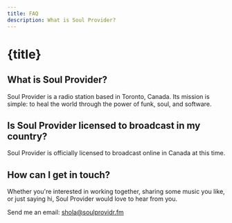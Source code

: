 ```yaml
---
title: FAQ
description: What is Soul Provider?
---
```


# {title}

## What is Soul Provider?

Soul Provider is a radio station based in Toronto, Canada. Its mission is simple: to heal the world through the power of funk, soul, and software.

## Is Soul Provider licensed to broadcast in my country?

Soul Provider is officially licensed to broadcast online in Canada at this time.

## How can I get in touch?

Whether you're interested in working together, sharing some music you like, or just saying hi, Soul Provider would love to hear from you.

Send me an email: [shola@soulprovidr.fm](mailto:shola@soulprovidr.fm)
